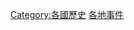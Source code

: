 {{Parentcat}}
{{Categories by country|nocat}}
{{Commons category|Events by country}}
{{CategoryTOC|numerals=no}}

[[Category:各國歷史|Category:各國歷史]]
[[Category:各地事件|]]